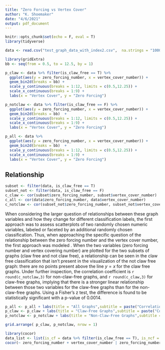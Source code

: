 ```yaml
---
title: "Zero Forcing vs Vertex Cover"
author: "K. Shoemaker"
date: "4/6/2021"
output: pdf_document
---
```


```r
knitr::opts_chunk$set(echo = F, eval = T)
library(tidyverse)
```

```r
data <- read.csv("test_graph_data_with_index2.csv",  na.strings = "1000000")
```

```r
library(gridExtra)
bb <- seq(from = 0.5, to = 12.5, by = 1)

p_claw <- data %>% filter(is_claw_free == T) %>% 
  ggplot(aes(y = zero_forcing_number, x = vertex_cover_number)) + 
  geom_bin2d(breaks = bb) + 
  scale_y_continuous(breaks = 1:12, limits = c(0.5,12.25)) + 
  scale_x_continuous(breaks = 1:9) + 
  labs(x = "Vertex Cover", y = "Zero Forcing")

p_notclaw <- data %>% filter(is_claw_free == F) %>% 
  ggplot(aes(y = zero_forcing_number, x = vertex_cover_number)) + 
  geom_bin2d(breaks = bb)  + 
  scale_y_continuous(breaks = 1:12, limits = c(0.5,12.25)) + 
  scale_x_continuous(breaks = 1:9) + 
  labs(x = "Vertex Cover", y = "Zero Forcing")

p_all <- data %>% 
  ggplot(aes(y = zero_forcing_number, x = vertex_cover_number)) + 
  geom_bin2d(breaks = bb)  + 
  scale_y_continuous(breaks = 1:12, limits = c(0.5,12.25)) + 
  scale_x_continuous(breaks = 1:9) +   
  labs(x = "Vertex Cover", y = "Zero Forcing")
```



## Relationship

```r
subset <- filter(data, is_claw_free == T)
subset_not <- filter(data, is_claw_free == F)
c_claw <- cor(subset$zero_forcing_number, subset$vertex_cover_number)
c_all <- cor(data$zero_forcing_number, data$vertex_cover_number)
c_notclaw <- cor(subset_not$zero_forcing_number, subset_not$vertex_cover_number)
```

When considering the larger question of relationships between these graph variables and how they change for different classification labels, the first approach was to assess scatterplots of two randomly chosen numeric variables, labeled or faceted by an additional randomly chosen classification. Thus, when approaching the specific question of the relationship between the zero forcing number and the vertex cover number, the first approach was modeled . When the two variables (zero forcing number and vertex covering number) are plotted for the two subsets of graphs (claw free and not claw free), a relationship can be seen in the claw free classification that isn't present in the visualization of the not claw free graph: there are no points present above the line $y = x$ for the claw free graphs. Under further inspection, the correlation coefficient is  `r round(c_notclaw,3)` for non-claw-free graphs,  and `r round(c_claw,3)` for claw-free graphs, implying that there is a stronger linear relationship between those two variables for the claw-free graphs than for the non-claw-free graphs. Using a Fisher's z test, the difference is found to be statistically significant with a p-value of 0.0014.


```r
p_all <- p_all + labs(title = "All Graphs",subtitle = paste("Correlation =", round(c_all,3)))
p_claw <- p_claw + labs(title = "Claw-Free Graphs",subtitle = paste("Correlation =", round(c_claw,3)))
p_notclaw <- p_notclaw + labs(title = "Non-Claw-Free Graphs",subtitle = paste("Correlation =", round(c_notclaw,3)))

grid.arrange( p_claw, p_notclaw, nrow = 1)
```

```r
library(cocor)
data_list <- list(is_cf = data %>% filter(is_claw_free == T), is_ncf = data %>% filter(is_claw_free == F) )
cocor(~ zero_forcing_number + vertex_cover_number | zero_forcing_number + vertex_cover_number, data_list)
```


